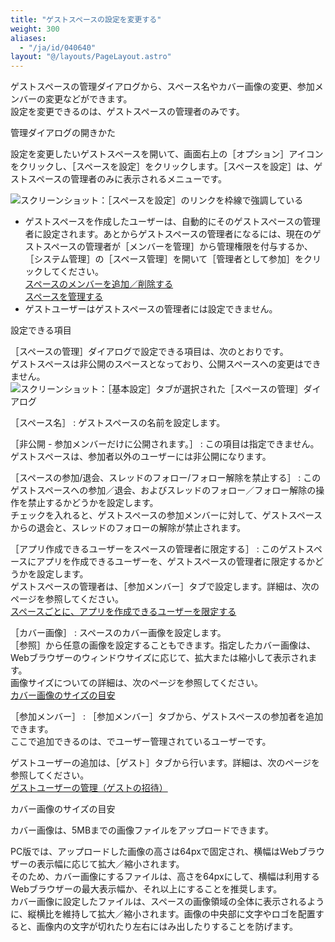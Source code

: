 ```yaml
---
title: "ゲストスペースの設定を変更する"
weight: 300
aliases:
  - "/ja/id/040640"
layout: "@/layouts/PageLayout.astro"
---
```




ゲストスペースの管理ダイアログから、スペース名やカバー画像の変更、参加メンバーの変更などができます。  
設定を変更できるのは、ゲストスペースの管理者のみです。

<Heading id="guest_change_guestspace_10">管理ダイアログの開きかた</Heading>

設定を変更したいゲストスペースを開いて、画面右上の<Wovn>［オプション］</Wovn>アイコンをクリックし、<Wovn>［スペースを設定］</Wovn>をクリックします。<Wovn>［スペースを設定］</Wovn>は、ゲストスペースの管理者のみに表示されるメニューです。<Wovn></Wovn><Wovn></Wovn><Wovn></Wovn>

<Img src="/k/kintone/img-ja/change_guestspace_01.png" alt="スクリーンショット：［スペースを設定］のリンクを枠線で強調している" />

<Note>

* ゲストスペースを作成したユーザーは、自動的にそのゲストスペースの管理者に設定されます。あとからゲストスペースの管理者になるには、現在のゲストスペースの管理者が<Wovn>［メンバーを管理］</Wovn>から管理権限を付与するか、<Wovn>［<Kintone />システム管理］</Wovn>の<Wovn>［スペース管理］</Wovn>を開いて<Wovn>［管理者として参加］</Wovn>をクリックしてください。<Wovn></Wovn><Wovn></Wovn>  
  [スペースのメンバーを追加／削除する](/k/ja/id/040703.html)  
  [スペースを管理する](/k/ja/id/04073.html)
* ゲストユーザーはゲストスペースの管理者には設定できません。

</Note>

<Heading id="guest_change_guestspace_20">設定できる項目</Heading>

<Wovn>［スペースの管理］</Wovn>ダイアログで設定できる項目は、次のとおりです。  
ゲストスペースは非公開のスペースとなっており、公開スペースへの変更はできません。  
<Img src="/k/kintone/img-ja/change_guestspace_02.png" alt="スクリーンショット：［基本設定］タブが選択された［スペースの管理］ダイアログ" />

<Wovn>［スペース名］</Wovn>
: ゲストスペースの名前を設定します。

<Wovn>［非公開 - 参加メンバーだけに公開されます。］</Wovn>
: この項目は指定できません。ゲストスペースは、参加者以外のユーザーには非公開になります。

<Wovn>［スペースの参加/退会、スレッドのフォロー/フォロー解除を禁止する］</Wovn>
: このゲストスペースへの参加／退会、およびスレッドのフォロー／フォロー解除の操作を禁止するかどうかを設定します。  
  チェックを入れると、ゲストスペースの参加メンバーに対して、ゲストスペースからの退会と、スレッドのフォローの解除が禁止されます。

<Wovn>［アプリ作成できるユーザーをスペースの管理者に限定する］</Wovn>
: このゲストスペースにアプリを作成できるユーザーを、ゲストスペースの管理者に限定するかどうかを設定します。  
  ゲストスペースの管理者は、<Wovn>［参加メンバー］</Wovn>タブで設定します。詳細は、次のページを参照してください。  
  [スペースごとに、アプリを作成できるユーザーを限定する](/k/ja/id/040695.html)

<Wovn>［カバー画像］</Wovn>
: スペースのカバー画像を設定します。  
  <Wovn>［参照］</Wovn>から任意の画像を設定することもできます。指定したカバー画像は、Webブラウザーのウィンドウサイズに応じて、拡大または縮小して表示されます。  
  画像サイズについての詳細は、次のページを参照してください。  
  [カバー画像のサイズの目安](#guest_change_guestspace_2010)

<Wovn>［参加メンバー］</Wovn>
: <Wovn>［参加メンバー］</Wovn>タブから、ゲストスペースの参加者を追加できます。  
  ここで追加できるのは、<SlashUi />でユーザー管理されているユーザーです。

<Note>

ゲストユーザーの追加は、<Wovn>［ゲスト］</Wovn>タブから行います。詳細は、次のページを参照してください。  
[ゲストユーザーの管理（ゲストの招待）](/k/ja/id/040649.html)

</Note>

<Heading level={3} id="guest_change_guestspace_2010">カバー画像のサイズの目安</Heading>

カバー画像は、5MBまでの画像ファイルをアップロードできます。

PC版では、アップロードした画像の高さは64pxで固定され、横幅はWebブラウザーの表示幅に応じて拡大／縮小されます。  
そのため、カバー画像にするファイルは、高さを64pxにして、横幅は利用するWebブラウザーの最大表示幅か、それ以上にすることを推奨します。  
カバー画像に設定したファイルは、スペースの画像領域の全体に表示されるように、縦横比を維持して拡大／縮小されます。画像の中央部に文字やロゴを配置すると、画像内の文字が切れたり左右にはみ出したりすることを防げます。
